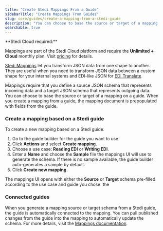 ```yaml
---
title: "Create Stedi Mappings From a Guide"
sidebarTitle: "Create Mappings From Guides"
slug: core/guides/create-a-mapping-from-a-stedi-guide
description: "You can choose to base the source or target of a mapping on a guide. Doing so will initialize the mapping document with fields from the guide."
searchable: true
---
```


<Tip>
**Stedi Cloud required:** 

Mappings are part of the Stedi Cloud platform and require the **Unlimited + Cloud** monthly plan. Visit [pricing](https://www.stedi.com/pricing) for details.
</Tip>

[Stedi Mappings](/cloud/mappings) let you transform JSON data from one shape to another. They are useful when you need to transform JSON data between a custom shape for your internal systems and EDI-like JSON for [EDI Translate](/legacy/edi-translate).

Mappings require that you define a source JSON schema that represents incoming data and a target JSON schema that represents outgoing data. You can choose to base the source or target of a mapping on a guide. When you create a mapping from a guide, the mapping document is prepopulated with fields from the guide.

### Create a mapping based on a Stedi guide

To create a new mapping based on a Stedi guide:

1. Go to the guide builder for the guide you want to use.
1. Click **Actions** and select **Create mapping**.
1. Choose a use case: **Reading EDI** or **Writing EDI**.
1. Enter a **Name** and choose the **Sample** file the mappings UI will use to generate the schema. If there is no sample available, the guide builder auto-generates a sample by default.
1. Click **Create new mapping**.

The mappings UI opens with either the **Source** or **Target** schema pre-filled according to the use case and guide you chose. the

### Connected guides

When you generate a mapping source or target schema from a Stedi guide, the guide is automatically connected to the mapping. You can pull published changes from the guide into the mapping to automatically update the schema. For more details, visit the [Mappings documentation](/cloud/mappings/manage-mappings/ui-guide#connect-a-stedi-guide).
